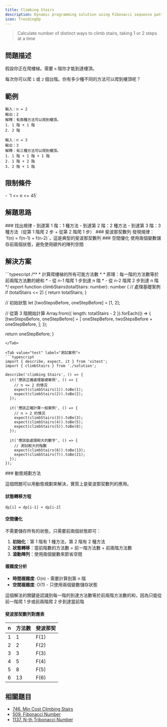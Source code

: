 ```yaml
---
title: Climbing Stairs
description: Dynamic programming solution using Fibonacci sequence pattern
icon: TrendingUp
---
```



> Calculate number of distinct ways to climb stairs, taking 1 or 2 steps at a time

## 問題描述

假設你正在爬樓梯。需要 `n` 階你才能到達樓頂。

每次你可以爬 `1` 或 `2` 個台階。你有多少種不同的方法可以爬到樓頂呢？

## 範例

```
輸入：n = 2
輸出：2
解釋：有兩種方法可以爬到樓頂。
1. 1 階 + 1 階
2. 2 階

輸入：n = 3
輸出：3
解釋：有三種方法可以爬到樓頂。
1. 1 階 + 1 階 + 1 階
2. 1 階 + 2 階
3. 2 階 + 1 階
```

## 限制條件

<Callout type="info">
- `1 <= n <= 45`
</Callout>

## 解題思路

<Steps>

<Step>
### 找出規律
- 到達第 1 階：1 種方法
- 到達第 2 階：2 種方法
- 到達第 3 階：3 種方法（從第 1 階爬 2 步 + 從第 2 階爬 1 步）
</Step>

<Step>
### 斐波那契數列
發現規律：`f(n) = f(n-1) + f(n-2)`，這是典型的斐波那契數列
</Step>

<Step>
### 空間優化
使用兩個變數儲存前兩個狀態，避免使用額外的陣列空間
</Step>

</Steps>

## 解決方案

<Tabs>
<Tab value="solution" label="TypeScript 解答">
```typescript
/**
 * 計算爬樓梯的所有可能方法數
 *
 * 原理：每一階的方法數等於前兩階方法數的總和
 * - 從 n-1 階爬 1 步到達 n 階
 * - 從 n-2 階爬 2 步到達 n 階
 */
export function climbStairs(totalStairs: number): number {
  // 處理基礎案例
  if (totalStairs <= 2) {
    return totalStairs;
  }

  // 初始狀態
  let [twoStepsBefore, oneStepBefore] = [1, 2];

  // 從第 3 階開始計算
  Array.from({ length: totalStairs - 2 }).forEach(() => {
    [twoStepsBefore, oneStepBefore] = [
      oneStepBefore,
      twoStepsBefore + oneStepBefore,
    ];
  });

  return oneStepBefore;
}
```
</Tab>

<Tab value="test" label="測試案例">
```typescript
import { describe, expect, it } from 'vitest';
import { climbStairs } from './solution';

describe('climbing Stairs', () => {
  it('應該正確處理基礎案例', () => {
    // n <= 2 的情況
    expect(climbStairs(1)).toBe(1);
    expect(climbStairs(2)).toBe(2);
  });

  it('應該正確計算一般案例', () => {
    // n > 2 的情況
    expect(climbStairs(3)).toBe(3);
    expect(climbStairs(4)).toBe(5);
    expect(climbStairs(5)).toBe(8);
  });

  it('應該能處理較大的數字', () => {
    // 測試較大的階數
    expect(climbStairs(6)).toBe(13);
    expect(climbStairs(7)).toBe(21);
  });
});
```
</Tab>

<Tab value="explanation" label="演算法解析">
### 動態規劃方法

這個問題可以用動態規劃來解決，實質上是斐波那契數列的應用。

#### 狀態轉移方程
```
dp[i] = dp[i-1] + dp[i-2]
```

#### 空間優化
不需要儲存所有的狀態，只需要前兩個狀態即可：

1. **初始化**：第 1 階有 1 種方法，第 2 階有 2 種方法
2. **狀態轉移**：當前階數的方法數 = 前一階方法數 + 前兩階方法數
3. **滾動陣列**：使用兩個變數來節省空間

#### 複雜度分析
- **時間複雜度**: O(n) - 需要計算到第 n 階
- **空間複雜度**: O(1) - 只使用兩個變數儲存狀態

<Callout type="tip">
這個解法的關鍵是認識到每一階的到達方法數等於前兩階方法數的和，因為只能從前一階爬 1 步或前兩階爬 2 步到達當前階
</Callout>

#### 斐波那契數列對應表
| n  | 方法數 | 斐波那契 |
|----|--------|----------|
| 1  | 1      | F(1)     |
| 2  | 2      | F(2)     |
| 3  | 3      | F(3)     |
| 4  | 5      | F(4)     |
| 5  | 8      | F(5)     |
| 6  | 13     | F(6)     |
</Tab>
</Tabs>

## 相關題目

- [746. Min Cost Climbing Stairs](https://leetcode.com/problems/min-cost-climbing-stairs/)
- [509. Fibonacci Number](https://leetcode.com/problems/fibonacci-number/)
- [1137. N-th Tribonacci Number](https://leetcode.com/problems/n-th-tribonacci-number/)
